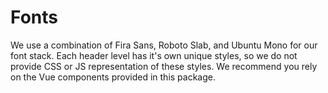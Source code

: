 

<Meta title="Variables|Font" />

# Fonts

We use a combination of Fira Sans, Roboto Slab, and Ubuntu Mono for our font
stack. Each header level has it's own unique styles, so we do not provide CSS
or JS representation of these styles. We recommend you rely on the Vue
components provided in this package.

<Preview>
  <Story id="app--app" height="200px" />
</Preview>
